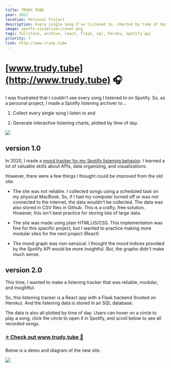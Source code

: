 ```yaml
---
title: TRUDY.TUBE
year: 2022
location: Personal Project
description: Every single song I’ve listened to, charted by time of day
image: spotfy-visualizer/cover.png
tags: fullstack, archive, react, flask, sql, heroku, spotify api
priority: 7
link: http://www.trudy.tube
---
```


# [www.trudy.tube](http://www.trudy.tube) 🎧

I was frustrated that I couldn’t see every song I listened to on Spotify. So, as a personal project, I made a Spotify listening archiver to…

1.  Collect every single song I listen to and

2.  Generate interactive listening charts, plotted by time of day.

![](/spotfy-visualizer/2.jpg)

## version 1.0

In 2020, I made a [mood tracker for my Spotify listening behavior](http://www.trudy.computer/spotify-mood). I learned a lot of valuable skills about APIs, data organizing, and visualizations.

However, there were a few things I thought could be improved from the old site.

- The site was not reliable. I collected songs using a scheduled task on my physical MacBook. So, if I had my computer turned off or was not connected to the internet, the data wouldn't be collected. The data was also stored in CSV files in Github. This is a crafty, free solution. However, this isn't best practice for storing lots of large data.

- The site was made using plain HTML/JS/CSS. This implementation was fine for this specific project, but I wanted to practice making more modular sites for the next project (React)

- The mood graph was non-sensical. I thought the mood indices provided by the Spotify API would be more insightful. But, the graphs didn't make much sense.

## version 2.0

This time, I wanted to make a listening tracker that was reliable, modular, and insightful.

So, this listening tracker is a React app with a Flask backend (hosted on Heroku). And the listening data is stored in an SQL database.

The data is also all plotted by time of day. Users can hover on a circle to play a song, click the circle to open it in Spotify, and scroll below to see all recorded songs.

### [⭐️ Check out www.trudy.tube 🐸](http://www.trudy.tube)

Below is a demo and diagram of the new site.

<Vimeo vimeoId="661674779" />

![](https://github.com/trudypainter/trudy-computer-react/blob/main/projects/listening-explorer/spotifyvisualizer.png?raw=true)

